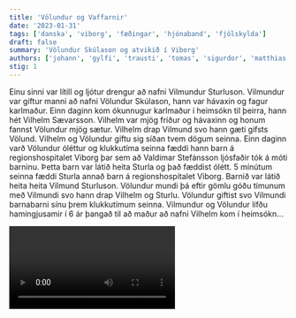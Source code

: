 ```yaml
---
title: 'Völundur og Vaffarnir'
date: '2023-01-31'
tags: ['danska', 'viborg', 'fæðingar', 'hjónaband', 'fjölskylda']
draft: false
summary: 'Völundur Skúlason og atvikið í Viborg'
authors: ['johann', 'gylfi', 'trausti', 'tomas', 'sigurdor', 'matthias', mikael]
stig: 1
---
```


Einu sinni var lítill og ljótur drengur að nafni Vilmundur Sturluson.
Vilmundur var giftur manni að nafni Völundur Skúlason, hann var hávaxin og fagur karlmaður.
Einn daginn kom ókunnugur karlmaður í heimsókn til þeirra, hann hét Vilhelm Sævarsson.
Vilhelm var mjög fríður og hávaxinn og honum fannst Völundur mjög sætur.
Vilhelm drap Vilmund svo hann gæti gifsts Völund.
Vilhelm og Völundur giftu sig síðan tvem dögum seinna.
Einn daginn varð Völundur óléttur og klukkutíma seinna
fæddi hann barn á regionshospitalet Viborg þar sem að
Valdimar Stefánsson ljósfaðir tók á móti barninu.
Þetta barn var látið heita Sturla og það fæddist ólétt.
5 mínútum seinna fæddi Sturla annað barn á regionshospitalet Viborg.
Barnið var látið heita heita Vilmund Sturluson.
Völundur mundi þá eftir gömlu góðu tímunum með Vilmundi svo hann drap Vilhelm og Sturlu.
Völundur giftist svo Vilmundi barnabarni sínu þrem klukkutímum seinna.
Vilmundur og Völundur lifðu hamingjusamir í 6 ár þangað til að maður að nafni Vilhelm kom í heimsókn...

<Video id="SqUffP5SYV8" />
